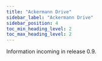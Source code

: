 ---
title: "Ackermann Drive"
sidebar_label: "Ackermann Drive"
sidebar_position: 4
toc_min_heading_level: 2
toc_max_heading_level: 2
---

Information incoming in release 0.9.
